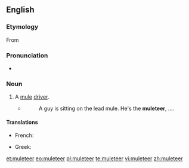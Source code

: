==English==

===Etymology===
From {{suffix|mule|eer}}

===Pronunciation===
* {{rhymes|ɪə(ɹ)}}

===Noun===
{{en-noun}}

# A [[mule]] [[driver]].
#* {{quote-book
|year=1982
|author=[[w:Don DeLillo|Don DeLillo]]
|title=[[w:The Names (novel)|The Names]]
|pageurl=http://books.google.com/books?id=qiRqI_BlKoYC&lpg=PA217&dq=muleteer%20delillo&pg=PA217#v=onepage&q=muleteer%20delillo&f=false
|isbn=0-394-52814-X
|page=339
|publisher=Alfred A. Knopf}}
#*:A guy is sitting on the lead mule. He's the '''muleteer''', ....

====Translations====
{{trans-top}}
*French: {{t+|fr|muletier}}
{{trans-mid}}
* Greek: {{t+|el|αγωγιάτης|m|tr=agogiátis}}
{{trans-bottom}}

[[et:muleteer]]
[[eo:muleteer]]
[[pl:muleteer]]
[[te:muleteer]]
[[vi:muleteer]]
[[zh:muleteer]]